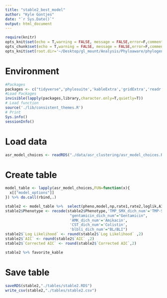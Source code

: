 ```yaml
---
title: "stable2_best_model"
author: "Kyle Gontjes"
date: "`r Sys.Date()`"
output: html_document
---
```


```r
require(knitr)
opts_knit$set(echo = T,warning = FALSE, message = FALSE,error=F,comment=NA) 
opts_chunk$set(echo = T,warning = FALSE, message = FALSE,error=F,comment=NA)
opts_knit$set(root.dir='~/Desktop/gl_mount/Analysis/Phyloaware/phylogenetic-resistance-ms/')
```

# Environment
```r
#Packages
packages <- c("tidyverse",'phylosuite','kableExtra','gridExtra','readr')   
#Load Packages
invisible(lapply(packages,library,character.only=T,quietly=T)) 
# Load function
source('./lib/consistent_themes.R')
# Print
Sys.info()
sessionInfo() 
``` 

# Load data
```r
asr_model_choices <- readRDS("./data/asr_clustering/asr_model_choices.RDS") 
```

# Create table
```r
model_table <- lapply(asr_model_choices,FUN=function(x){
  x[["model_options"]]
}) %>% do.call(rbind,.) 

stable2 <- model_table %>%  select(pheno,model,np,rate1,rate2,loglik,AIC,AICc) %>% `colnames<-`(c("Phenotype","Model","No. Parameters","Rate 1","Rate 2","Log Likelihood","AIC","Corrected AIC")) %>% `rownames<-`(NULL) 
stable2$Phenotype <- recode(stable2$Phenotype,'TMP_SMX_dich_num'='TMP-SMX',
                             "gentamicin_dich_num"="Gentamicin",
                             'AMK_dich_num'='Amikacin',
                             'CST_dich_num'='Colistin',
                             'blbli_dich_num'="BL/BLI")  
stable2$`Log Likelihood` <- round(stable2$`Log Likelihood` ,2)
stable2$`AIC` <- round(stable2$`AIC` ,2)
stable2$`Corrected AIC` <- round(stable2$`Corrected AIC`,2)

stable2 %>% favorite_kable 
```

# Save table
```r
saveRDS(stable2,"./tables/stable2.RDS")
write_csv(stable2,"./tables/stable2.csv")
``` 
